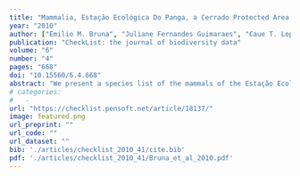 ```yaml
---
title: "Mammalia, Estação Ecológica Do Panga, a Cerrado Protected Area in Minas Gerais State, Brazil"
year: "2010"
author: ["Emilio M. Bruna", "Juliane Fernandes Guimaraes", "Caue T. Lopes", "Polyanna Duarte", "Ana Claudia Lemos Gomes", "Sonia Cristina S. Belentani", "Renata Pacheco", "Katia G. Facure", "Frederico G. Lemos", "Heraldo L. Vasconcelos"]
publication: "CheckList: the journal of biodiversity data"
volume: "6"
number: "4"
pages: "668"
doi: "10.15560/6.4.668"
abstract: "We present a species list of the mammals of the Estação Ecológica do Panga, a 404 ha Cerrado reserve in Minas Gerais state, Brazil. Using methods ranging from camera traps to direct observations, we documented 46 species in the reserve. Among medium and large-sized mammals, the order Carnivora was the most commonly observed (N=12 species). The highest relative frequencies of observation were of Mazama guazoubira and Cerdocyon thous. Pecari tajacu was the most frequent species in camera traps. Over the course of 7320 trap nights there were 105 captures of small mammals from seven species, with an overall capture rate of 1.6 %. The highest capture rates were for the marsupial Gracilinanus agilis, with Calomys tener the most commonly caught rodent. Our survey suggests that many of the Cerrado’s mammal species can persist in landscapes that are a mosaic of natural areas and some types of agriculture."
# categories: 
#   - 
url: "https://checklist.pensoft.net/article/18137/"
image: featured.png
url_preprint: ""
url_code: ""
url_dataset: ""
bib: './articles/checklist_2010_41/cite.bib'
pdf: './articles/checklist_2010_41/Bruna_et_al_2010.pdf'
---
```

